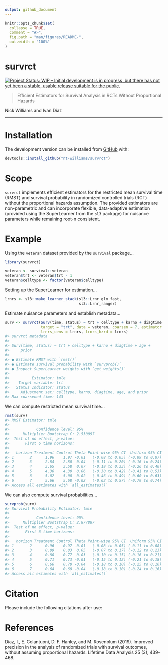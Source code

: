 ```yaml
---
output: github_document
---
```


<!-- README.md is generated from README.Rmd. Please edit that file -->

```r
knitr::opts_chunk$set(
  collapse = TRUE,
  comment = "#>",
  fig.path = "man/figures/README-",
  out.width = "100%"
)
```

# survrct

<!-- badges: start -->
[![Project Status: WIP – Initial development is in progress, but there has not yet been a stable, usable release suitable for the public.](https://www.repostatus.org/badges/latest/wip.svg)](https://www.repostatus.org/#wip)
<!-- badges: end -->

> Efficient Estimators for Survival Analysis in RCTs Without Proportional Hazards

Nick Williams and Ivan Diaz

---

# Installation

The development version can be installed from [GitHub](https://github.com) with:

```r
devtools::install_github("nt-williams/survrct")
```

# Scope

`survrct` implements efficient estimators for the restricted mean survival time (RMST) and survival probability in randomized controlled trials (RCT) without the proportional hazards assumption. The provided estimators are non-parametric and can incorporate flexible, data-adaptive estimation (provided using the SuperLearner from the `sl3` package) for nuisance parameters while remaining root-n consistent.

<!-- insert some quick blurb on the efficiency gains that come from adjusting even in an RCT -->

<!-- insert some blurb on using an interface that will be familiar to users of the survival pacakge -->

# Example

Using the `veteran` dataset provided by the `survival` package...

```r
library(survrct)

veteran <- survival::veteran
veteran$trt <- veteran$trt - 1
veteran$celltype <- factor(veteran$celltype)
```

Setting up the SuperLearner for estimation...

```r
lrnrs <- sl3::make_learner_stack(sl3::Lrnr_glm_fast, 
                                 sl3::Lrnr_ranger)
```

Estimate nuisance parameters and establish metadata...

```r
surv <- survrct(Surv(time, status) ~ trt + celltype + karno + diagtime + age + prior, 
                target = "trt", data = veteran, coarsen = 7, estimator = "tmle", 
                lrnrs_cens = lrnrs, lrnrs_hzrd = lrnrs)
#> survrct metadata
#> 
#> Surv(time, status) ~ trt + celltype + karno + diagtime + age + 
#>     prior
#> 
#> ● Estimate RMST with `rmst()`
#> ● Estimate survival probability with `survprob()`
#> ● Inspect SuperLearner weights with `get_weights()`
#> 
#>          Estimator: tmle
#>    Target variable: trt
#>   Status Indicator: status
#>     Adjustment set: celltype, karno, diagtime, age, and prior
#> Max coarsened time: 143
```

We can compute restricted mean survival time...

```r
rmst(surv)
#> RMST Estimator: tmle
#> 
#>            Confidence level: 95%
#>      Multiplier Bootstrap C: 2.530097 
#>  Test of no effect, p-value:
#>       First 6 time horizons:
#> 
#>   horizon Treatment Control Theta Point-wise 95% CI  Uniform 95% CI
#> 1       2      1.96    1.97 -0.01   (-0.08 to 0.05) (-0.09 to 0.07)
#> 2       3      2.84    2.80  0.04   (-0.11 to 0.20) (-0.16 to 0.24)
#> 3       4      3.65    3.58  0.07   (-0.19 to 0.33) (-0.26 to 0.40)
#> 4       5      4.36    4.30  0.06   (-0.30 to 0.42) (-0.41 to 0.53)
#> 5       6      5.02    5.00  0.02   (-0.46 to 0.49) (-0.60 to 0.63)
#> 6       7      5.66    5.68 -0.02   (-0.62 to 0.57) (-0.79 to 0.74)
#> Access all estimates with `all_estimates()`
```

We can also compute survival probabilities...

```r
survprob(surv)
#> Survival Probability Estimator: tmle
#> 
#>            Confidence level: 95%
#>      Multiplier Bootstrap C: 2.877887 
#>  Test of no effect, p-value:
#>       First 6 time horizons:
#> 
#>   horizon Treatment Control Theta Point-wise 95% CI  Uniform 95% CI
#> 1       2      0.96    0.97 -0.01   (-0.08 to 0.05) (-0.11 to 0.08)
#> 2       3      0.89    0.83  0.05   (-0.07 to 0.17) (-0.12 to 0.23)
#> 3       4      0.80    0.77  0.03   (-0.10 to 0.15) (-0.16 to 0.21)
#> 4       5      0.71    0.73 -0.01   (-0.15 to 0.12) (-0.21 to 0.18)
#> 5       6      0.66    0.70 -0.04   (-0.18 to 0.10) (-0.25 to 0.16)
#> 6       7      0.64    0.68 -0.04   (-0.18 to 0.10) (-0.24 to 0.16)
#> Access all estimates with `all_estimates()`
```

# Citation

Please include the following citations after use:

# References

Díaz, I., E. Colantuoni, D. F. Hanley, and M. Rosenblum (2019). Improved precision in
the analysis of randomized trials with survival outcomes, without assuming proportional
hazards. Lifetime Data Analysis 25 (3), 439–468.
